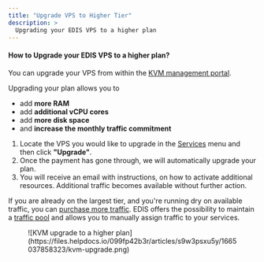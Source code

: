 ```yaml
---
title: "Upgrade VPS to Higher Tier"
description: >
  Upgrading your EDIS VPS to a higher plan
---
```


#### How to Upgrade your EDIS VPS to a higher plan?

You can upgrade your VPS from within the [KVM management portal](https://manage.edis.at/whmcs/clientarea.php).  

Upgrading your plan allows you to

*   add **more RAM**
*   add **additional vCPU cores**
*   add **more disk space**
*   and **increase the monthly traffic commitment**

1.  Locate the VPS you would like to upgrade in the [Services](https://manage.edis.at/whmcs/clientarea.php?action=services) menu and then click **"Upgrade"**.
2.  Once the payment has gone through, we will automatically upgrade your plan.
3.  You will receive an email with instructions, on how to activate additional resources. Additional traffic becomes available without further action.

If you are already on the largest tier, and you're running dry on available traffic, you can [purchase more traffic](https://manage.edis.at/whmcs/cart.php?gid=214). EDIS offers the possibility to maintain a [traffic pool](/l/en/article/u59txgvopk-edis-traffic-pooling-manual-automated-hydration) and allows you to manually assign traffic to your services.

<figure>![KVM upgrade to a higher plan](https://files.helpdocs.io/099fp42b3r/articles/s9w3psxu5y/1665037858323/kvm-upgrade.png)</figure>
